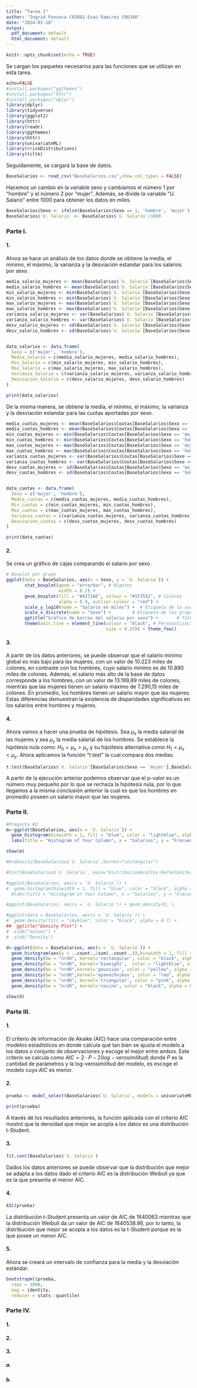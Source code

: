 ```yaml
---
title: "Tarea 1"
author: "Ingrid Fonseca C03042-Esaú Ramirez C06348"
date: "2024-01-18"
output:
  pdf_document: default
  html_document: default
---
```


```r
knitr::opts_chunk$set(echo = TRUE)
```

Se cargan los paquetes necesarios para las funciones que se utilizan en esta tarea.

```r
echo=FALSE
#install.packages("ggthemes")
#install.packages("httr")
#install.packages("dplyr")
library(dplyr)
library(tidyverse)
library(ggplot2)
library(httr)
library(readr)
library(ggthemes)
library(httr)
library(univariateML)
library(rriskDistributions)
library(tcltk)
```

Seguidamente, se cargará la base de datos.

```r
BaseSalarios <- read_csv("BaseSalarios.csv",show_col_types = FALSE)

```

Hacemos un cambio en la variable sexo y cambiamos el número 1 por "hombre" y el número 2 por "mujer". Además, se divide la variable "U. Salario" entre 1000 para obtener los datos en miles.

```r
BaseSalarios$Sexo <- ifelse(BaseSalarios$Sexo == 1, 'hombre', 'mujer')
BaseSalarios$`U. Salario` <- BaseSalarios$`U. Salario`/1000
```

### Parte I.

#### 1.

Ahora se hace un análisis de los datos donde se obtiene la media, el mínimo, el máximo, la varianza y la desviación estandar para los salarios por sexo.

```r
media_salario_mujeres <- mean(BaseSalarios$`U. Salario`[BaseSalarios$Sexo == 'mujer'])
media_salario_hombres <- mean(BaseSalarios$`U. Salario`[BaseSalarios$Sexo == 'hombre'])
min_salario_mujeres <- min(BaseSalarios$`U. Salario`[BaseSalarios$Sexo == 'mujer'])
min_salario_hombres <- min(BaseSalarios$`U. Salario`[BaseSalarios$Sexo == 'hombre'])
max_salario_mujeres <- max(BaseSalarios$`U. Salario`[BaseSalarios$Sexo == 'mujer'])
max_salario_hombres <- max(BaseSalarios$`U. Salario`[BaseSalarios$Sexo == 'hombre'])
varianza_salario_mujeres <- var(BaseSalarios$`U. Salario`[BaseSalarios$Sexo == 'mujer'])
varianza_salario_hombres <- var(BaseSalarios$`U. Salario`[BaseSalarios$Sexo == 'hombre'])
desv_salario_mujeres <- sd(BaseSalarios$`U. Salario`[BaseSalarios$Sexo == 'mujer'])
desv_salario_hombres <- sd(BaseSalarios$`U. Salario`[BaseSalarios$Sexo == 'hombre'])


data_salarios <- data.frame(
  Sexo = c('mujer', 'hombre'),
  Media_Salario = c(media_salario_mujeres, media_salario_hombres),
  Min_Salario = c(min_salario_mujeres, min_salario_hombres),
  Max_Salario = c(max_salario_mujeres, max_salario_hombres),
  Varianza_Salario = c(varianza_salario_mujeres, varianza_salario_hombres),
  Desviacion_Salario = c(desv_salario_mujeres, desv_salario_hombres)
)

print(data_salarios)

```

De la misma manera, se obtiene la media, el mínimo, el máximo, la varianza y la desviación estandar para las cuotas aportadas por sexo.

```r
media_cuotas_mujeres <- mean(BaseSalarios$Coutas[BaseSalarios$Sexo == 'mujer'])
media_cuotas_hombres <- mean(BaseSalarios$Coutas[BaseSalarios$Sexo == 'hombre'])
min_cuotas_mujeres <- min(BaseSalarios$Coutas[BaseSalarios$Sexo == 'mujer'])
min_cuotas_hombres <- min(BaseSalarios$Coutas[BaseSalarios$Sexo == 'hombre'])
max_cuotas_mujeres <- max(BaseSalarios$Coutas[BaseSalarios$Sexo == 'mujer'])
max_cuotas_hombres <- max(BaseSalarios$Coutas[BaseSalarios$Sexo == 'hombre'])
varianza_cuotas_mujeres <- var(BaseSalarios$Coutas[BaseSalarios$Sexo == 'mujer'])
varianza_cuotas_hombres <- var(BaseSalarios$Coutas[BaseSalarios$Sexo == 'hombre'])
desv_cuotas_mujeres <- sd(BaseSalarios$Coutas[BaseSalarios$Sexo == 'mujer'])
desv_cuotas_hombres <- sd(BaseSalarios$Coutas[BaseSalarios$Sexo == 'hombre'])


data_cuotas <- data.frame(
  Sexo = c('mujer', 'hombre'),
  Media_cuotas = c(media_cuotas_mujeres, media_cuotas_hombres),
  Min_cuotas = c(min_cuotas_mujeres, min_cuotas_hombres),
  Max_cuotas = c(max_cuotas_mujeres, max_cuotas_hombres),
  Varianza_cuotas = c(varianza_cuotas_mujeres, varianza_cuotas_hombres),
  Desviacion_cuotas = c(desv_cuotas_mujeres, desv_cuotas_hombres)
)

print(data_cuotas)
```

#### 2.

Se crea un gráfico de cajas comparando el salario por sexo.

```r
# Boxplot por grupo
ggplot(data = BaseSalarios, aes(x = Sexo, y = `U. Salario`)) +
       stat_boxplot(geom = "errorbar", # Bigotes
                    width = 0.2) +
       geom_boxplot(fill = "#4271AE", colour = "#1F3552", # Colores
                    alpha = 0.9, outlier.colour = "red") +
       scale_y_log10(name = "Salario en miles") +  # Etiqueta de la variable continua
       scale_x_discrete(name = "Sexo") +        # Etiqueta de los grupos
       ggtitle("Gráfico de barras del salario por sexo") +       # Título del plot
       theme(axis.line = element_line(colour = "black", # Personalización del tema
                                      size = 0.25)) + theme_few()

```

#### 3.

A partir de los datos anteriores, se puede observar que el salario mínimo global es más bajo para las mujeres, con un valor de 10.223 miles de colones, en contraste con los hombres, cuyo salario mínimo es de 10.880 miles de colones. Además, el salario más alto de la base de datos corresponde a los hombres, con un valor de 13.199,89 miles de colones, mientras que las mujeres tienen un salario máximo de 7.290,15 miles de colones. En promedio, los hombres tienen un salario mayor que las mujeres. Estas diferencias demuestran la existencia de disparidades significativas en los salarios entre hombres y mujeres.

#### 4.

Ahora vamos a hacer una prueba de hipótesis. Sea $\mu_x$ la media salarial de las mujeres y sea $\mu_y$ la media salarial de los hombres. Se establece la hipótesis nula como: $H_0 = \mu_x > \mu_y$ y su hipótesis alternativa como $H_1 = \mu_x < \mu_y$. Ahora aplicamos la función "t.test" la cual compara dos medias.  

```r
t.test(BaseSalarios$`U. Salario`[BaseSalarios$Sexo == 'mujer'],BaseSalarios$`U. Salario`[BaseSalarios$Sexo == 'hombre'])

```
A partir de la ejecución anterior podemos observar que el p-valor es un número muy pequeño por lo que se rechaza la hipótesis nula, por lo que llegamos a la misma conclusión anterior la cual es que los hombres en promedio poseen un salario mayor que las mujeres. 

### Parte II.

```r
#Pregunta #2
m<-ggplot(BaseSalarios, aes(x = `U. Salario`)) +
  geom_histogram(binwidth = 1, fill = "blue", color = "lightblue", alpha = 0.7) +
  labs(title = "Histogram of Your Column", x = "Salarios", y = "Frecuencia")

show(m)
```

```r
#D=density(BaseSalarios$`U. Salario`,kernel="rectangular")

#hist(BaseSalarios$`U. Salario`, main="DistribucionAsaltos-KernelUniforme", freq=FALSE) lines(D,lwd=2,lty=1,col ="blue")

#ggplot(BaseSalarios, aes(x = `U. Salario`)) +
#  geom_histogram(binwidth = 1, fill = "blue", color = "black", alpha = 1.5) + geom_line(D,lwd=2,lty=1,col ="blue") + 
  #labs(title = "Histogram of Your Column", x = "Salarios", y = "Frecuencia")

#ggplot(BaseSalarios, aes(x = `U. Salario`)) + geom_density(D, )

#ggplot(data = BaseSalarios, aes(x = `U. Salario`)) +
#  geom_density(fill = "skyblue", color = "black", alpha = 0.7) +
##  ggtitle("Density Plot") +
#  xlab("Values") +
#  ylab("Density")

d<-ggplot(data = BaseSalarios, aes(x = `U. Salario`)) + 
  geom_histogram(aes(y = ..count../sum(..count..)),binwidth = 1, fill = "blue", color = "lightblue", alpha = 0.7) +
  geom_density(bw = "nrd0", kernel='rectangular', color = "black", alpha = 0.7) +
  geom_density(bw = "nrd0", kernel='biweight',  color = "lightblue", alpha = 0.7) +
  geom_density(bw = "nrd0",kernel='gaussian', color = "yellow", alpha = 0.7)+
  geom_density(bw = "nrd0",kernel='epanechnikov', color = "red", alpha = 0.7) +
  geom_density(bw = "nrd0", kernel='triangular', color = "pink", alpha = 0.7) +
  geom_density(bw = "nrd0", kernel='cosine', color = "black", alpha = 0.7) 

show(d)

```

### Parte III.

#### 1. 
El criterio de información de Akaike (AIC) hace una comparación entre modelos estadísticos en donde calcula qué tan bien se ajusta el modelo a los datos o conjunto de observaciones y escoge el mejor entre ambos. Este criterio se calcula como $AIC=2\cdot P - 2(log-verosimilitud)$ donde $P$ es la cantidad de parámetros y la log-verosimilitud del modelo, es escoge el modelo cuyo $AIC$ es menor.      

#### 2.


```r
prueba <- model_select(BaseSalarios$`U. Salario`, models = univariateML_models, criterion = "aic")

print(prueba)

```
A través de los resultados anteriores, la función aplicada con el criterio AIC mostró que la densidad que mejor se acopla a los datos es una distribución t-Student.    


#### 3.

```r

fit.cont(BaseSalarios$`U. Salario`)


```
Dados los datos anteriores se puede observar que la distribución que mejor se adapta a los datos dado el criterio AIC es la distribución Weibull ya que es la que presenta el menor AIC.

#### 4.


```r
AIC(prueba)
```
La distribución t-Student presenta un valor de AIC de 1640063 mientras que la distribución Weibull da un valor de AIC de 1640538.86, por lo tanto, la distribución que mejor se acopla a los datos es la t-Student porque es la que posee un menor AIC.  

#### 5.
Ahora se creará un intervalo de confianza para la media y la desviación estándar.  

```r
bootstrapml(prueba,
  reps = 1000,
  map = identity,
  reducer = stats::quantile)
```

### Parte IV.

#### 1. 


#### 2.


#### 3.
##### a.
##### b.


